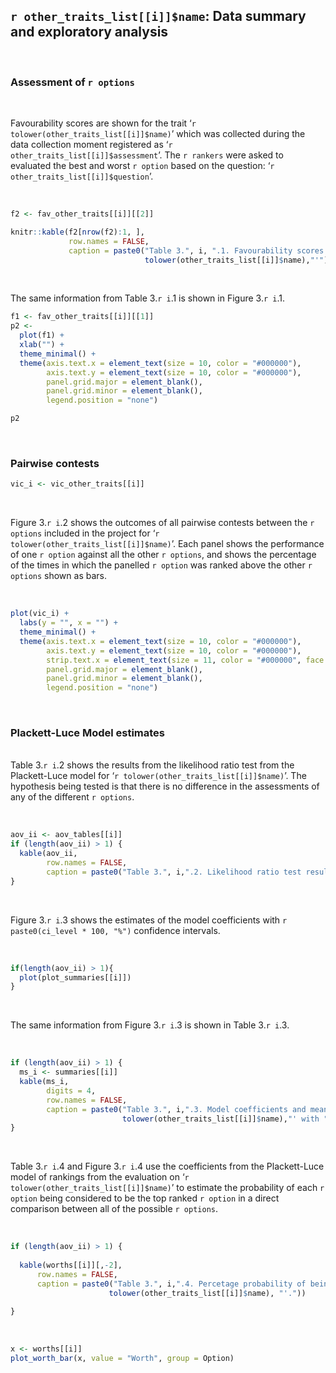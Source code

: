 ## `r other_traits_list[[i]]$name`: Data summary and exploratory analysis

\

### Assessment of `r options`

\

Favourability scores are shown for the trait '`r tolower(other_traits_list[[i]]$name)`' which was collected during the data collection moment registered as '`r other_traits_list[[i]]$assessment`'. The `r rankers` were asked to evaluated the best and worst `r option` based on the question: '`r other_traits_list[[i]]$question`'.

\

```r
f2 <- fav_other_traits[[i]][[2]]

knitr::kable(f2[nrow(f2):1, ],
             row.names = FALSE,
             caption = paste0("Table 3.", i, ".1. Favourability scores for '",
                              tolower(other_traits_list[[i]]$name),"'"))
```

\

The same information from Table 3.`r i`.1 is shown in Figure 3.`r i`.1.

```r
f1 <- fav_other_traits[[i]][[1]]
p2 <- 
  plot(f1) +
  xlab("") +
  theme_minimal() +
  theme(axis.text.x = element_text(size = 10, color = "#000000"),
        axis.text.y = element_text(size = 10, color = "#000000"),
        panel.grid.major = element_blank(),
        panel.grid.minor = element_blank(),
        legend.position = "none")

```


```r
p2
```

\

### Pairwise contests

```r
vic_i <- vic_other_traits[[i]]
```

\

Figure 3.`r i`.2 shows the outcomes of all pairwise contests between the `r options` included in the project for '`r tolower(other_traits_list[[i]]$name)`'. Each panel shows the performance of one `r option` against all the other `r options`, and shows the percentage of the times in which the panelled `r option` was ranked above the other `r options` shown as bars.


\

```r
plot(vic_i) + 
  labs(y = "", x = "") + 
  theme_minimal() +  
  theme(axis.text.x = element_text(size = 10, color = "#000000"),
        axis.text.y = element_text(size = 10, color = "#000000"),
        strip.text.x = element_text(size = 11, color = "#000000", face = "bold"),
        panel.grid.major = element_blank(),
        panel.grid.minor = element_blank(),
        legend.position = "none")

```

\

### Plackett-Luce Model estimates

\
Table 3.`r i`.2 shows the results from the likelihood ratio test from the Plackett-Luce model for '`r tolower(other_traits_list[[i]]$name)`'. The hypothesis being tested is that there is no difference in the assessments of any of the different `r options`.

\

```r
aov_ii <- aov_tables[[i]]
if (length(aov_ii) > 1) {
  kable(aov_ii,
        row.names = FALSE,
        caption = paste0("Table 3.", i,".2. Likelihood ratio test results from fitted Plackett-Luce model with rankings for '", tolower(other_traits_list[[i]]$name), "'."))
}

```

\

Figure 3.`r i`.3 shows the estimates of the model coefficients with `r paste0(ci_level * 100, "%")` confidence intervals.  

\

```r

if(length(aov_ii) > 1){
  plot(plot_summaries[[i]])
}
```

\

The same information from Figure 3.`r i`.3 is shown in Table 3.`r i`.3.

\

```r
if (length(aov_ii) > 1) {
  ms_i <- summaries[[i]]
  kable(ms_i, 
        digits = 4,
        row.names = FALSE,
        caption = paste0("Table 3.", i,".3. Model coefficients and mean separation of Plackett-Luce model for '",
                         tolower(other_traits_list[[i]]$name),"' with ", ci_level*100, "% confidence intervals."))
}
```

\

Table 3.`r i`.4 and Figure 3.`r i`.4 use the coefficients from the Plackett-Luce model of rankings from the evaluation on '`r tolower(other_traits_list[[i]]$name)`' to estimate the probability of each `r option` being considered to be the top ranked `r option` in a direct comparison between all of the possible `r options`.

\


```r
if (length(aov_ii) > 1) {
  
  kable(worths[[i]][,-2],
      row.names = FALSE,
      caption = paste0("Table 3.", i,".4. Percetage probability of being highest ranked for '",
                      tolower(other_traits_list[[i]]$name), "'."))
  
}
```

\

```r
x <- worths[[i]]
plot_worth_bar(x, value = "Worth", group = Option)
```

\pagebreak
